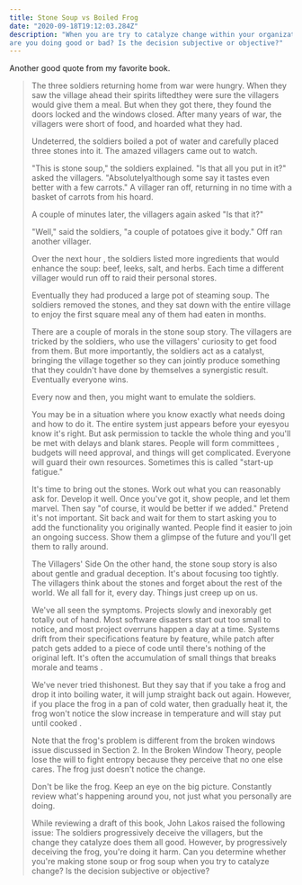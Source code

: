 ```yaml
---
title: Stone Soup vs Boiled Frog
date: "2020-09-18T19:12:03.284Z"
description: "When you are try to catalyze change within your organization 
are you doing good or bad? Is the decision subjective or objective?"
---
```


Another good quote from my favorite book.

> The three soldiers returning home from war were hungry. When they saw the village ahead
> their spirits liftedthey were sure the villagers would give them a meal. But when they got
> there, they found the doors locked and the windows closed. After many years of war, the
> villagers were short of food, and hoarded what they had.
>
> Undeterred, the soldiers boiled a pot of water and carefully placed three stones into it.
> The amazed villagers came out to watch.
>
> "This is stone soup," the soldiers explained. "Is that all you put in it?" asked the
> villagers. "Absolutelyalthough some say it tastes even better with a few carrots." A
> villager ran off, returning in no time with a basket of carrots from his hoard.
>
> A couple of minutes later, the villagers again asked "Is that it?"
>
> "Well," said the soldiers, "a couple of potatoes give it body." Off ran another villager.
>
> Over the next hour , the soldiers listed more ingredients that would enhance the soup: beef,
> leeks, salt, and herbs. Each time a different villager would run off to raid their personal
> stores.
>
> Eventually they had produced a large pot of steaming soup. The soldiers removed the stones,
> and they sat down with the entire village to enjoy the first square meal any of them had eaten
> in months.
>
> There are a couple of morals in the stone soup story. The villagers are tricked by the
> soldiers, who use the villagers' curiosity to get food from them. But more importantly, the
> soldiers act as a catalyst, bringing the village together so they can jointly produce
> something that they couldn't have done by themselves a synergistic result. Eventually everyone
> wins.
>
> Every now and then, you might want to emulate the soldiers.
>
> You may be in a situation where you know exactly what needs doing and how to do it. The
> entire system just appears before your eyesyou know it's right. But ask permission to tackle
> the whole thing and you'll be met with delays and blank stares. People will form committees ,
> budgets will need approval, and things will get complicated. Everyone will guard their own
> resources. Sometimes this is called "start-up fatigue."
>
> It's time to bring out the stones. Work out what you can reasonably ask for. Develop it well.
> Once you've got it, show people, and let them marvel. Then say "of course, it would be better
> if we added." Pretend it's not important. Sit back and wait for them to start asking you to add
> the functionality you originally wanted. People find it easier to join an ongoing success.
> Show them a glimpse of the future and you'll get them to rally around.
>
> The Villagers' Side
> On the other hand, the stone soup story is also about gentle and gradual deception. It's about
> focusing too tightly. The villagers think about the stones and forget about the rest of the
> world. We all fall for it, every day. Things just creep up on us.
>
> We've all seen the symptoms. Projects slowly and inexorably get totally out of hand. Most
> software disasters start out too small to notice, and most project overruns happen a day at
> a time. Systems drift from their specifications feature by feature, while patch after patch
> gets added to a piece of code until there's nothing of the original left. It's often the
> accumulation of small things that breaks morale and teams .
>
> We've never tried thishonest. But they say that if you take a frog and drop it into boiling
> water, it will jump straight back out again. However, if you place the frog in a pan of cold
> water, then gradually heat it, the frog won't notice the slow increase in temperature and
> will stay put until cooked .
>
> Note that the frog's problem is different from the broken windows issue discussed in Section 2.
> In the Broken Window Theory, people lose the will to fight entropy because they perceive
> that no one else cares. The frog just doesn't notice the change.
>
> Don't be like the frog. Keep an eye on the big picture. Constantly review what's happening
> around you, not just what you personally are doing.
>
> While reviewing a draft of this book, John Lakos raised the following issue: The soldiers
> progressively deceive the villagers, but the change they catalyze does them all good. However,
> by progressively deceiving the frog, you're doing it harm. Can you determine whether you're
> making stone soup or frog soup when you try to catalyze change? Is the decision subjective
> or objective?
